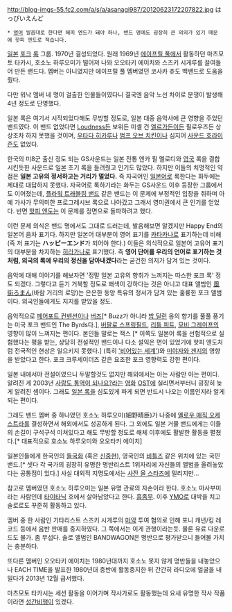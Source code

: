 http://blog-imgs-55.fc2.com/a/s/a/asanagi987/20120623172207822.jpg
はっぴいえんど

 * [[영어]] 발음대로 한다면 해피 엔드가 돼야 하나, 밴드 명에도 굉장히 큰 의의가 있기 때문에 핫피 엔도로 적습니다.

[[일본]] [[포크]] [[록]] 그룹. 1970년 결성되었다. 원래 1969년 [[에이프릴 풀]]에서 활동하던 마츠모토 타카시, 호소노 하루오미가 떨어져 나와 오오타키 에이치와 스즈키 시게루를 끌여들어 만든 밴드다. 멤버는 아니였지만 에이프릴 풀 멤버였던 코사카 츄도 백밴드로 도움을 줬다.

다만 워낙 멤버 네 명이 걸출한 인물들이였다니 결국엔 음악 노선 차이로 분쟁이 발생해 4년 정도로 단명했다. 

일본 록은 여기서 시작되었다해도 무방할 정도로, 일본 대중 음악사에 큰 영향을 주었던 밴드였다. 이 밴드 없었다면 [[Loudness]]든 보위든 미셸 건 [[엘르가든]]이든 필로우즈든 상상조차 하지 못했을 것이며, [[우타다 히카루]]나 [[범프 오브 치킨]]이나 심지어 [[사운드 호라이즌]]도 없었다. 

한국의 미8군 출신 정도 되는 GS사운드는 일본 전통 엔카 필 멜로디와 [[영국]] 록을 결합 시킨듯한 사운드로 일본 초기 록을 들려줬고 인기도 많았다. 하지만 이들의 치명적인 약점은 '''일본 고유의 정서하고는 거리가 멀었다.''' 즉 자국어인 [[일본어]]로 록한다는 화두에는 제대로 대답하지 못했다. 자국어로 록하기라는 화두는 GS사운드 이후 등장한 그룹에서도 이어졌는데, [[플라워 트래블링 밴드]] 같은 밴드는 이 문제에 부정적인 입장을 취하며 아예 가사가 무의미한 프로그레시브 록으로 나아갔고 그래서 영미권에서 큰 인기를 얻었다. 반면 [[핫피 엔도]]는 이 문제를 정면으로 돌파하려고 했다.

이런 문제 의식은 밴드 명에서도 그대로 드러는데, 발음해보면 알겠지만 Happy End의 일본어 음차 표기다. 하지만 일본어 대부분이 영어 표기를 [[카타카나]]로 표기하는데 비해(즉 저 표기는 '''ハッピーエンド'''가 되어야 한다.) 이들은 의식적으로 일본어 고유어 표기의 대부분을 차지하는 [[히라가나]]로 표기했다. 즉 '''영어 단어를 우리의 언어로 표기하는 것처럼, 외국의 록에 우리의 정신을 담아내겠다'''라는 굳건한 의지가 담겨 있는 것이다.

음악에 대해 이야기를 해보자면 '정말 일본 고유의 향취가 느껴지는 따스한 포크 록' 정도 되겠다. 그렇다고 듣기 거북할 정도로 왜색이 강하다는 것은 아니고 대표 앨범인 [[風街ろまん]](바람 거리의 로망)는 은은한 동양 특유의 정서가 담겨 있는 훌륭한 포크 앨범이다. 외국인들에게도 지지를 받았을 정도. 

음악적으로 [[페어포트 컨벤션]]이나 [[버즈]][* Buzz가 아니라 [[밥 딜런]] 옹의 향기를 풀풀 풍기는 미국 포크 밴드인 The Byrds다.], [[버팔로 스프링필드]], [[리틀 피트]], [[모비 그레이프]]의 영향이 많이 느껴지는 편이다. 본인들 말로는 잭스 [* 이쪽도 일본어 록을 선험적으로 실험했다는 평을 받는, 상당히 전설적인 밴드이나 다소 설익은 면이 있었기에 핫피 엔도처럼 전국적인 현상은 일으키지 못했다.] (특히 [http://www.youtube.com/watch?v=uK94hzAhcUM '비어있는 세계'])와 [[미야자와 겐지]]의 영향을 받았다고 한다. 포크 크루세이더즈 같은 요조한 포크 영향력도 강한 편이다.

일본 내에서야 전설이였으니 두말할것도 없지만 해외에서는 아는 사람만 아는 편이다. 알려진 게 2003년 [[사랑도 통역이 되나요?]]라는 [[영화]] [[OST]]에 실리면서부터니 굉장히 늦게 알려진 셈이다. 그래도 [[일본 록]]을 심도있게 파게 되면 반드시 나오는 이름인지라 알게 되는 편이다.

그래도 밴드 멤버 중 하나였던 호소노 하루오미(細野晴臣)가 나중에 [[옐로우 매직 오케스트라]]를 결성하면서 해외에서도 성공하게 된다. 그 외에도 일본 거물 밴드에게는 이들의 손길이 구석구석 미쳐있다고 해도 무방할 정도로 해체 이후에도 활발한 활동을 펼쳤다.[* 대표적으로 호소노 하루오미와 오오타키 에이치]

일본인들에게 한국인의 [[들국화]] (혹은 [[신중현]]), 영국인의 [[비틀즈]] 같은 위치에 있는 국민 밴드.[* 셋다 각 국가의 굉장히 유명한 명반리스트 1위자리에 자신들의 앨범을 올려놓았다는 공통점이 있다.] 사실 대외적 지명도에서는 [[사잔 올 스타즈]]에 밀리지만...

참고로 멤버였던 호소노 하루오미는 일본 유명 관료의 자손이라 한다. 호소노 마사부미라는 사람인데 [[타이타닉]] 호에서 살아남았다고 한다. [[흠좀무]]. 이후 [[YMO]]로 대박을 치고 솔로로도 꾸준히 활동하고 있다.

멤버 중 한 사람인 기타리스트 스즈키 시게루의 [[마약]] 투여 혐의로 인해 포니 캐년/킹 레코드 등에서 음반 판매를 중지하였다. 그 쪽에서는 이게 관행이라는듯. 물론 유료 다운로드도 불가. 좀 무섭다. 솔로 앨범인 BANDWAGON은 명반으로 평가받으니 들어볼 가치는 충분하다.

또다른 멤버인 오오타키 에이치는 1980년대까지 호소노 못지 않게 명반들을 내놓았으나 EACH TIME을 발표한 1980년대 중반에 활동중지한 뒤 간간히 라디오에 얼굴을 내밀다가 2013년 12월 급서했다.

마츠모토 타카시는 세션 활동을 이어가며 작사가로도 활동했는데 요새 유명한 작사 작품이라면 [[성간비행]]이 있겠다.
